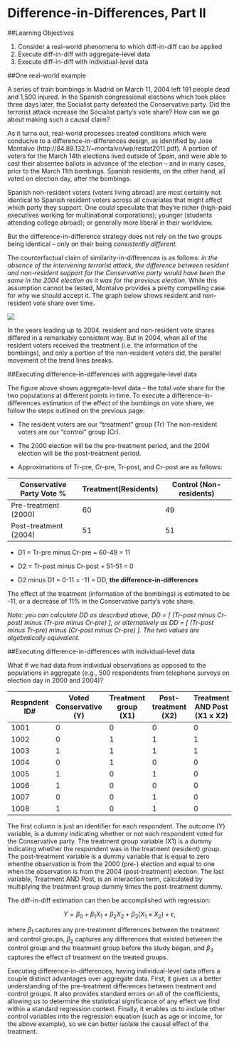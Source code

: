 # Difference-in-Differences, Part II

##Learning Objectives

1. Consider a real-world phenomena to which diff-in-diff can be applied
2. Execute diff-in-diff with aggregate-level data
3. Execute diff-in-diff with individual-level data

##One real-world example

A series of train bombings in Madrid on March 11, 2004 left 191 people dead and 1,500 injured. In the Spanish congressional elections which took place three days later, the Socialist party defeated the Conservative party. Did the terrorist attack increase the Socialist party's vote share? How can we go about making such a causal claim?

As it turns out, real-world processes created conditions which were conducive to a difference-in-differences design, as identified by Jose Montalvo (http://84.89.132.1/~montalvo/wp/restat2011.pdf). A portion of voters for the March 14th elections lived outside of Spain, and were able to cast their absentee ballots in advance of the election -- and in many cases, prior to the March 11th bombings. Spanish residents, on the other hand, all voted on election day, after the bombings.

Spanish non-resident voters (voters living abroad) are most certainly not identical to Spanish resident voters across all covariates that might affect which party they support. One could speculate that they're richer (high-paid executives working for multinational corporations); younger (students attending college abroad); or generally more liberal in their worldview.

But the difference-in-difference strategy does not rely on the two groups being identical -- only on their being *consistently different.*

The counterfactual claim of similarity-in-differences is as follows: *in the absence of the intervening terrorist attack, the difference between resident and non-resident support for the Conservative party would have been the same in the 2004 election as it was for the previous election*. While this assumption cannot be tested, Montalvo provides a pretty compelling case for why we should accept it. The graph below shows resident and non-resident vote share over time. 

![](/Users/Ian/Dropbox (IsD)/QPM/bookdown-minimal-master/bookdown-minimal-master/_bookdown_files/13.png)

In the years leading up to 2004, resident and non-resident vote shares differed in a remarkably consistent way. But in 2004, when all of the resident voters received the treatment (i.e. the information of the bombings), and only a portion of the non-resident voters did, the parallel movement of the trend lines breaks.

##Executing difference-in-differences with aggregate-level data

The figure above shows aggregate-level data -- the total vote share for the two populations at different points in time. To execute a difference-in-differences estimation of the effect of the bombings on vote share, we follow the steps outlined on the previous page: 

- The resident voters are our "treatment" group (Tr) The non-resident voters are our "control" group (Cr).

- The 2000 election will be the pre-treatment period, and the 2004 election will be the post-treatment period.

- Approximations of Tr-pre, Cr-pre, Tr-post, and Cr-post are as follows:

Conservative Party Vote %	|Treatment(Residents)	|Control (Non-residents)|
-|-|-|
Pre-treatment (2000)	|60|	49|
Post-treatment (2004)	|51|	51|

- D1 = Tr-pre minus Cr-pre = 60-49 = 11 

- D2 = Tr-post minus Cr-post = 51-51 = 0

- D2 minus D1 = 0-11 = -11 = DD, **the difference-in-differences**

The effect of the treatment (information of the bombings) is estimated to be -11, or a decrease of 11% in the Conservative party's vote share.

*Note: you can calculate DD as described above, DD = [ (Tr-post minus Cr-post) minus (Tr-pre minus Cr-pre) ], or alternatively as DD = [ (Tr-post minus Tr-pre) minus (Cr-post minus Cr-pre) ]. The two values are algebraically equivalent.*

##Executing difference-in-differences with individual-level data

What if we had data from individual observations as opposed to the populations in aggregate (e.g., 500 respondents from telephone surveys on election day in 2000 and 2004)?

Respndent ID#	|Voted Conservative (Y) |	Treatment group (X1)|	Post-treatment (X2) |	Treatment AND Post (X1 x X2) |
-|-|-|-|-|
1001|	0	|0	|0	|0|
1002|0	|1	|1	|1|
1003|	1	|1	|1	|1|
1004|	0	|1	|0	|0|
1005|	1 |	0	|1	|0|
1006|	1 |	0	|0	|0|
1007|	0	|0	|1	|0|
1008|	1	|0	|1	|0|
 	 	 	 	 
The first column is just an identifier for each respondent.  The outcome (Y) variable, is a dummy indicating whether or not each respondent voted for the Conservative party.  The treatment group variable (X1) is a dummy indicating whether the respondent was in the treatment (resident) group.  The post-treatment variable is a dummy variable that is equal to zero whenthe observation is from the 2000 (pre-) election and equal to one when the observation is from the 2004 (post-treatment) election. The last variable, Treatment AND Post, is an interaction term, calculated by multiplying the treatment group dummy times the post-treatment dummy.

The diff-in-diff estimation can then be accomplished with regression:

$$Y = \beta_0 + \beta_1X_1 + \beta_2X_2 + \beta_3(X_1 \times X_2) + \epsilon,$$

where $\beta_1$ captures any pre-treatment differences between the treatment and control groups, $\beta_2$ captures any differences that existed between the control group and the treatment group before the study began, and $\beta_3$ captures the effect of treatment on the treated groups.

Executing difference-in-differences, having individual-level data offers a couple distinct advantages over aggregate data. First, it gives us a better understanding of the pre-treatment differences between treatment and control groups. It also provides standard errors on all of the coefficients, allowing us to determine the statistical significance of any effect we find within a standard regression context. Finally, it enables us to include other control variables into the regression equation (such as age or income, for the above example), so we can better isolate the causal effect of the treatment.